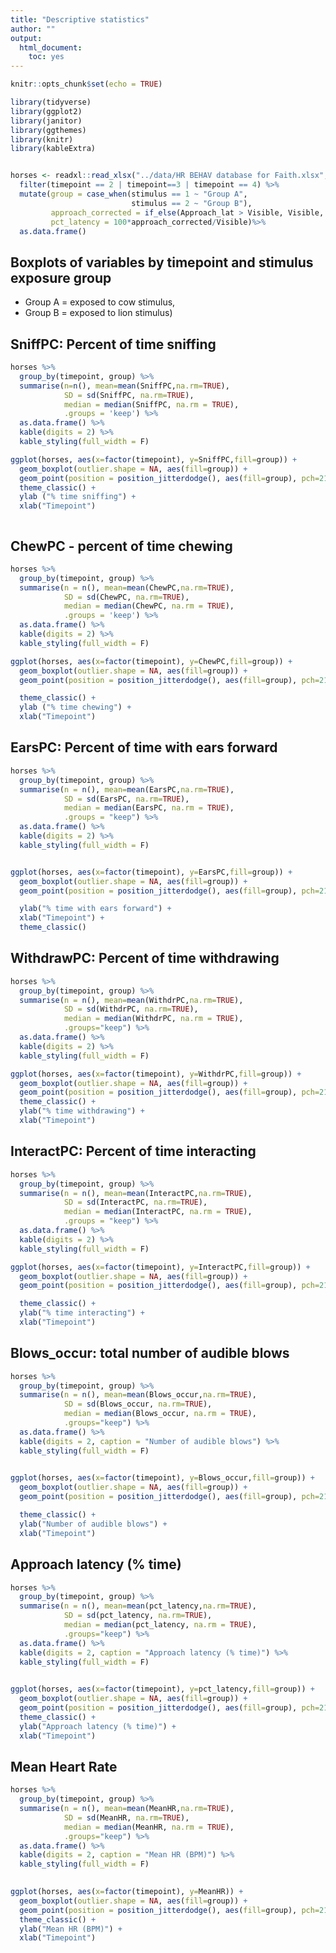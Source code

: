 ```yaml
---
title: "Descriptive statistics"
author: ""
output: 
  html_document: 
    toc: yes
---
```


```r
knitr::opts_chunk$set(echo = TRUE)

library(tidyverse)
library(ggplot2)
library(janitor)
library(ggthemes)
library(knitr)
library(kableExtra)


horses <- readxl::read_xlsx("../data/HR BEHAV database for Faith.xlsx", sheet="data") %>%
  filter(timepoint == 2 | timepoint==3 | timepoint == 4) %>%
  mutate(group = case_when(stimulus == 1 ~ "Group A",
                           stimulus == 2 ~ "Group B"),
         approach_corrected = if_else(Approach_lat > Visible, Visible, Approach_lat),
         pct_latency = 100*approach_corrected/Visible)%>%
  as.data.frame()


```

## Boxplots of variables by timepoint and stimulus exposure group 
 - Group A = exposed to cow stimulus, 
 - Group B = exposed to lion stimulus)

## SniffPC: Percent of time sniffing


```r

horses %>%
  group_by(timepoint, group) %>%
  summarise(n=n(), mean=mean(SniffPC,na.rm=TRUE),
            SD = sd(SniffPC, na.rm=TRUE),
            median = median(SniffPC, na.rm = TRUE),
            .groups = 'keep') %>%
  as.data.frame() %>%
  kable(digits = 2) %>%
  kable_styling(full_width = F)


```

```r

ggplot(horses, aes(x=factor(timepoint), y=SniffPC,fill=group)) +
  geom_boxplot(outlier.shape = NA, aes(fill=group)) +
  geom_point(position = position_jitterdodge(), aes(fill=group), pch=21, size =2) +
  theme_classic() +
  ylab ("% time sniffing") +
  xlab("Timepoint")



```



## ChewPC - percent of time chewing


```r

horses %>%
  group_by(timepoint, group) %>%
  summarise(n = n(), mean=mean(ChewPC,na.rm=TRUE),
            SD = sd(ChewPC, na.rm=TRUE),
            median = median(ChewPC, na.rm = TRUE),
            .groups = 'keep') %>%
  as.data.frame() %>%
  kable(digits = 2) %>%
  kable_styling(full_width = F)


```


```r


ggplot(horses, aes(x=factor(timepoint), y=ChewPC,fill=group)) +
  geom_boxplot(outlier.shape = NA, aes(fill=group)) +
  geom_point(position = position_jitterdodge(), aes(fill=group), pch=21, size =2) +

  theme_classic() +
  ylab ("% time chewing") +
  xlab("Timepoint") 


```



## EarsPC: Percent of time with ears forward


```r

horses %>%
  group_by(timepoint, group) %>%
  summarise(n = n(), mean=mean(EarsPC,na.rm=TRUE),
            SD = sd(EarsPC, na.rm=TRUE),
            median = median(EarsPC, na.rm = TRUE),
            .groups = "keep") %>%
  as.data.frame() %>%
  kable(digits = 2) %>%
  kable_styling(full_width = F)



```

```r

ggplot(horses, aes(x=factor(timepoint), y=EarsPC,fill=group)) +
  geom_boxplot(outlier.shape = NA, aes(fill=group)) +
  geom_point(position = position_jitterdodge(), aes(fill=group), pch=21, size =2) +

  ylab("% time with ears forward") +
  xlab("Timepoint") +
  theme_classic()

```


## WithdrawPC: Percent of time withdrawing


```r

horses %>%
  group_by(timepoint, group) %>%
  summarise(n = n(), mean=mean(WithdrPC,na.rm=TRUE),
            SD = sd(WithdrPC, na.rm=TRUE),
            median = median(WithdrPC, na.rm = TRUE),
            .groups="keep") %>%
  as.data.frame() %>%
  kable(digits = 2) %>%
  kable_styling(full_width = F)


```


```r

ggplot(horses, aes(x=factor(timepoint), y=WithdrPC,fill=group)) +
  geom_boxplot(outlier.shape = NA, aes(fill=group)) +
  geom_point(position = position_jitterdodge(), aes(fill=group), pch=21, size =2) +
  theme_classic() +
  ylab("% time withdrawing") +
  xlab("Timepoint")

```


## InteractPC: Percent of time interacting




```r

horses %>%
  group_by(timepoint, group) %>%
  summarise(n = n(), mean=mean(InteractPC,na.rm=TRUE),
            SD = sd(InteractPC, na.rm=TRUE),
            median = median(InteractPC, na.rm = TRUE),
            .groups = "keep") %>%
  as.data.frame() %>%
  kable(digits = 2) %>%
  kable_styling(full_width = F)


```


```r

ggplot(horses, aes(x=factor(timepoint), y=InteractPC,fill=group)) +
  geom_boxplot(outlier.shape = NA, aes(fill=group)) +
  geom_point(position = position_jitterdodge(), aes(fill=group), pch=21, size =2) +

  theme_classic() +
  ylab("% time interacting") +
  xlab("Timepoint")

```


## Blows_occur: total number of audible blows

```r

horses %>%
  group_by(timepoint, group) %>%
  summarise(n = n(), mean=mean(Blows_occur,na.rm=TRUE),
            SD = sd(Blows_occur, na.rm=TRUE),
            median = median(Blows_occur, na.rm = TRUE),
            .groups="keep") %>%
  as.data.frame() %>%
  kable(digits = 2, caption = "Number of audible blows") %>%
  kable_styling(full_width = F)
 

```




```r

ggplot(horses, aes(x=factor(timepoint), y=Blows_occur,fill=group)) +
  geom_boxplot(outlier.shape = NA, aes(fill=group)) +
  geom_point(position = position_jitterdodge(), aes(fill=group), pch=21, size =2) +

  theme_classic() +
  ylab("Number of audible blows") +
  xlab("Timepoint")

```


## Approach latency (% time) 

```r

horses %>%
  group_by(timepoint, group) %>%
  summarise(n = n(), mean=mean(pct_latency,na.rm=TRUE),
            SD = sd(pct_latency, na.rm=TRUE),
            median = median(pct_latency, na.rm = TRUE),
            .groups="keep") %>%
  as.data.frame() %>%
  kable(digits = 2, caption = "Approach latency (% time)") %>%
  kable_styling(full_width = F)
 

```




```r

ggplot(horses, aes(x=factor(timepoint), y=pct_latency,fill=group)) +
  geom_boxplot(outlier.shape = NA, aes(fill=group)) +
  geom_point(position = position_jitterdodge(), aes(fill=group), pch=21, size =2) +
  theme_classic() +
  ylab("Approach latency (% time)") +
  xlab("Timepoint")

```

## Mean Heart Rate

```r

horses %>%
  group_by(timepoint, group) %>%
  summarise(n = n(), mean=mean(MeanHR,na.rm=TRUE),
            SD = sd(MeanHR, na.rm=TRUE),
            median = median(MeanHR, na.rm = TRUE),
            .groups="keep") %>%
  as.data.frame() %>%
  kable(digits = 2, caption = "Mean HR (BPM)") %>%
  kable_styling(full_width = F)
 

```




```r

ggplot(horses, aes(x=factor(timepoint), y=MeanHR)) +
  geom_boxplot(outlier.shape = NA, aes(fill=group)) +
  geom_point(position = position_jitterdodge(), aes(fill=group), pch=21, size =2) +
  theme_classic() +
  ylab("Mean HR (BPM)") +
  xlab("Timepoint")

```
